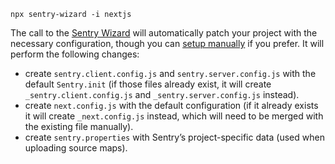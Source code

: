 ```Npx
npx sentry-wizard -i nextjs
```

<Note>

The call to the [Sentry Wizard](https://github.com/getsentry/sentry-wizard) will automatically patch your project with the necessary configuration, though you can [setup manually](/platforms/javascript/guides/nextjs/manual-setup/) if you prefer.
It will perform the following changes:

- create `sentry.client.config.js` and `sentry.server.config.js` with the default `Sentry.init` (if those files already exist, it will create `_sentry.client.config.js` and `_sentry.server.config.js` instead).
- create `next.config.js` with the default configuration (if it already exists it will create `_next.config.js` instead, which will need to be merged with the existing file manually).
- create `sentry.properties` with Sentry’s project-specific data (used when uploading source maps).

</Note>
